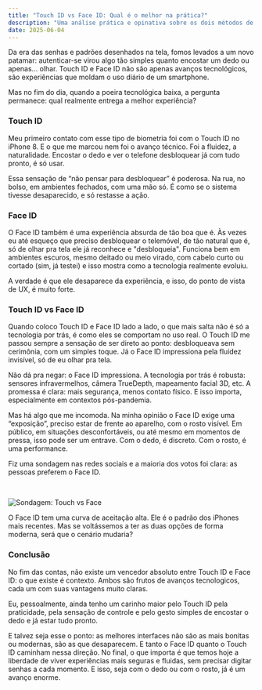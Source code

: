 ```yaml
---
title: "Touch ID vs Face ID: Qual é o melhor na prática?"
description: "Uma análise prática e opinativa sobre os dois métodos de autenticação da Apple, comparando segurança, usabilidade e experiência do usuário."
date: 2025-06-04
---
```



Da era das senhas e padrões desenhados na tela, fomos levados a um novo patamar: autenticar-se virou algo tão simples quanto encostar um dedo ou apenas... olhar. Touch ID e Face ID não são apenas avanços tecnológicos, são experiências que moldam o uso diário de um smartphone.

Mas no fim do dia, quando a poeira tecnológica baixa, a pergunta permanece: qual realmente entrega a melhor experiência?

### Touch ID

Meu primeiro contato com esse tipo de biometria foi com o Touch ID no iPhone 8. E o que me marcou nem foi o avanço técnico. Foi a fluidez, a naturalidade. Encostar o dedo e ver o telefone desbloquear já com tudo pronto, é só usar.

Essa sensação de “não pensar para desbloquear” é poderosa. Na rua, no bolso, em ambientes fechados, com uma mão só. É como se o sistema tivesse desaparecido, e só restasse a ação.

### Face ID

O Face ID também é uma experiência absurda de tão boa que é. Às vezes eu até esqueço que preciso desbloquear o telemóvel, de tão natural que é, só de olhar pra tela ele já reconhece e "desbloqueia". Funciona bem em ambientes escuros, mesmo deitado ou meio virado, com cabelo curto ou cortado (sim, já testei) e isso mostra como a tecnologia realmente evoluiu.

A verdade é que ele desaparece da experiência, e isso, do ponto de vista de UX, é muito forte.

### Touch ID vs Face ID

Quando coloco Touch ID e Face ID lado a lado, o que mais salta não é só a tecnologia por trás, é como eles se comportam no uso real. O Touch ID me passou sempre a sensação de ser direto ao ponto: desbloqueava sem cerimônia, com um simples toque. Já o Face ID impressiona pela fluidez invisível, só de eu olhar pra tela.

Não dá pra negar: o Face ID impressiona. A tecnologia por trás é robusta: sensores infravermelhos, câmera TrueDepth, mapeamento facial 3D, etc. A promessa é clara: mais segurança, menos contato físico. E isso importa, especialmente em contextos pós-pandemia.

Mas há algo que me incomoda. Na minha opinião o Face ID exige uma “exposição”, preciso estar de frente ao aparelho, com o rosto visível. Em público, em situações desconfortáveis, ou até mesmo em momentos de pressa, isso pode ser um entrave. Com o dedo, é discreto. Com o rosto, é uma performance.

Fiz uma sondagem nas redes sociais e a maioria dos votos foi clara: as pessoas preferem o Face ID.

<br />

<Image
  src="/images/blog/touch-vs-face.jpg"
  alt="Sondagem: Touch vs Face"
width={1440}
  height={960}
/>


O Face ID tem uma curva de aceitação alta. Ele é o padrão dos iPhones mais recentes. Mas se voltássemos a ter as duas opções de forma moderna, será que o cenário mudaria?

### Conclusão

No fim das contas, não existe um vencedor absoluto entre Touch ID e Face ID: o que existe é contexto. Ambos são frutos de avanços tecnologicos, cada um com suas vantagens muito claras.

Eu, pessoalmente, ainda tenho um carinho maior pelo Touch ID pela praticidade, pela sensação de controle e pelo gesto simples de encostar o dedo e já estar tudo pronto.

E talvez seja esse o ponto: as melhores interfaces não são as mais bonitas ou modernas, são as que desaparecem. E tanto o Face ID quanto o Touch ID caminham nessa direção. No final, o que importa é que temos hoje a liberdade de viver experiências mais seguras e fluidas, sem precisar digitar senhas a cada momento. E isso, seja com o dedo ou com o rosto, já é um avanço enorme.
